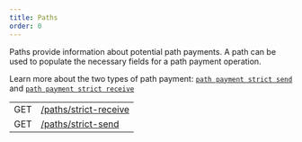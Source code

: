 ```yaml
---
title: Paths
order: 0
---
```



Paths provide information about potential path payments. A path can be used to populate the necessary fields for a path payment operation.

Learn more about the two types of path payment: [`path payment strict send`](../../../docs/start/list-of-operations.mdx#path-payment-strict-send) and [`path payment strict receive`](docs/start/list-of-operations.mdx#path-payment-strict-receive)

<EndpointsTable title="Endpoints">

|     |                                               |
| --- | --------------------------------------------- |
| GET | [/paths/strict-receive](./strict-receive.mdx) |
| GET | [/paths/strict-send](./strict-send.mdx)       |

</EndpointsTable>
